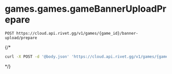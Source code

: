 # games.games.gameBannerUploadPrepare
```
POST https://cloud.api.rivet.gg/v1/games/{game_id}/banner-upload/prepare
```


{/*<RequestExample>
```bash curl
curl -X POST -d '@body.json' 'https://cloud.api.rivet.gg/v1/games/{game_id}/banner-upload/prepare'
```
</RequestExample>*/}
